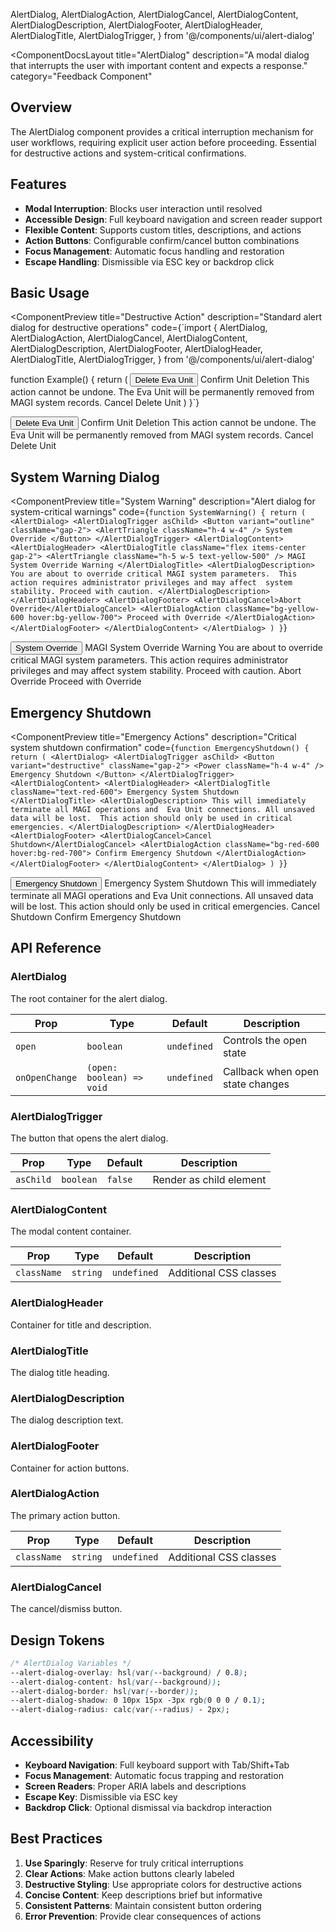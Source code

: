   AlertDialog,
  AlertDialogAction,
  AlertDialogCancel,
  AlertDialogContent,
  AlertDialogDescription,
  AlertDialogFooter,
  AlertDialogHeader,
  AlertDialogTitle,
  AlertDialogTrigger,
} from '@/components/ui/alert-dialog'

<ComponentDocsLayout
  title="AlertDialog"
  description="A modal dialog that interrupts the user with important content and expects a response."
  category="Feedback Component"
>

## Overview

The AlertDialog component provides a critical interruption mechanism for user workflows, requiring explicit user action before proceeding. Essential for destructive actions and system-critical confirmations.

## Features

- **Modal Interruption**: Blocks user interaction until resolved
- **Accessible Design**: Full keyboard navigation and screen reader support
- **Flexible Content**: Supports custom titles, descriptions, and actions
- **Action Buttons**: Configurable confirm/cancel button combinations
- **Focus Management**: Automatic focus handling and restoration
- **Escape Handling**: Dismissible via ESC key or backdrop click

## Basic Usage

<ComponentPreview
  title="Destructive Action"
  description="Standard alert dialog for destructive operations"
  code={`import {
  AlertDialog,
  AlertDialogAction,
  AlertDialogCancel,
  AlertDialogContent,
  AlertDialogDescription,
  AlertDialogFooter,
  AlertDialogHeader,
  AlertDialogTitle,
  AlertDialogTrigger,
} from '@/components/ui/alert-dialog'

function Example() {
  return (
    <AlertDialog>
      <AlertDialogTrigger asChild>
        <Button variant="destructive">Delete Eva Unit</Button>
      </AlertDialogTrigger>
      <AlertDialogContent>
        <AlertDialogHeader>
          <AlertDialogTitle>Confirm Unit Deletion</AlertDialogTitle>
          <AlertDialogDescription>
            This action cannot be undone. The Eva Unit will be permanently 
            removed from MAGI system records.
          </AlertDialogDescription>
        </AlertDialogHeader>
        <AlertDialogFooter>
          <AlertDialogCancel>Cancel</AlertDialogCancel>
          <AlertDialogAction>Delete Unit</AlertDialogAction>
        </AlertDialogFooter>
      </AlertDialogContent>
    </AlertDialog>
  )
}`}
>
  <AlertDialog>
    <AlertDialogTrigger asChild>
      <Button variant="destructive">Delete Eva Unit</Button>
    </AlertDialogTrigger>
    <AlertDialogContent>
      <AlertDialogHeader>
        <AlertDialogTitle>Confirm Unit Deletion</AlertDialogTitle>
        <AlertDialogDescription>
          This action cannot be undone. The Eva Unit will be permanently 
          removed from MAGI system records.
        </AlertDialogDescription>
      </AlertDialogHeader>
      <AlertDialogFooter>
        <AlertDialogCancel>Cancel</AlertDialogCancel>
        <AlertDialogAction>Delete Unit</AlertDialogAction>
      </AlertDialogFooter>
    </AlertDialogContent>
  </AlertDialog>
</ComponentPreview>

## System Warning Dialog

<ComponentPreview
  title="System Warning"
  description="Alert dialog for system-critical warnings"
  code={`function SystemWarning() {
  return (
    <AlertDialog>
      <AlertDialogTrigger asChild>
        <Button variant="outline" className="gap-2">
          <AlertTriangle className="h-4 w-4" />
          System Override
        </Button>
      </AlertDialogTrigger>
      <AlertDialogContent>
        <AlertDialogHeader>
          <AlertDialogTitle className="flex items-center gap-2">
            <AlertTriangle className="h-5 w-5 text-yellow-500" />
            MAGI System Override Warning
          </AlertDialogTitle>
          <AlertDialogDescription>
            You are about to override critical MAGI system parameters. 
            This action requires administrator privileges and may affect 
            system stability. Proceed with caution.
          </AlertDialogDescription>
        </AlertDialogHeader>
        <AlertDialogFooter>
          <AlertDialogCancel>Abort Override</AlertDialogCancel>
          <AlertDialogAction className="bg-yellow-600 hover:bg-yellow-700">
            Proceed with Override
          </AlertDialogAction>
        </AlertDialogFooter>
      </AlertDialogContent>
    </AlertDialog>
  )
}`}
>
  <AlertDialog>
    <AlertDialogTrigger asChild>
      <Button variant="outline" className="gap-2">
        <AlertTriangle className="h-4 w-4" />
        System Override
      </Button>
    </AlertDialogTrigger>
    <AlertDialogContent>
      <AlertDialogHeader>
        <AlertDialogTitle className="flex items-center gap-2">
          <AlertTriangle className="h-5 w-5 text-yellow-500" />
          MAGI System Override Warning
        </AlertDialogTitle>
        <AlertDialogDescription>
          You are about to override critical MAGI system parameters. 
          This action requires administrator privileges and may affect 
          system stability. Proceed with caution.
        </AlertDialogDescription>
      </AlertDialogHeader>
      <AlertDialogFooter>
        <AlertDialogCancel>Abort Override</AlertDialogCancel>
        <AlertDialogAction className="bg-yellow-600 hover:bg-yellow-700">
          Proceed with Override
        </AlertDialogAction>
      </AlertDialogFooter>
    </AlertDialogContent>
  </AlertDialog>
</ComponentPreview>

## Emergency Shutdown

<ComponentPreview
  title="Emergency Actions"
  description="Critical system shutdown confirmation"
  code={`function EmergencyShutdown() {
  return (
    <AlertDialog>
      <AlertDialogTrigger asChild>
        <Button variant="destructive" className="gap-2">
          <Power className="h-4 w-4" />
          Emergency Shutdown
        </Button>
      </AlertDialogTrigger>
      <AlertDialogContent>
        <AlertDialogHeader>
          <AlertDialogTitle className="text-red-600">
            Emergency System Shutdown
          </AlertDialogTitle>
          <AlertDialogDescription>
            This will immediately terminate all MAGI operations and 
            Eva Unit connections. All unsaved data will be lost. 
            This action should only be used in critical emergencies.
          </AlertDialogDescription>
        </AlertDialogHeader>
        <AlertDialogFooter>
          <AlertDialogCancel>Cancel Shutdown</AlertDialogCancel>
          <AlertDialogAction className="bg-red-600 hover:bg-red-700">
            Confirm Emergency Shutdown
          </AlertDialogAction>
        </AlertDialogFooter>
      </AlertDialogContent>
    </AlertDialog>
  )
}`}
>
  <AlertDialog>
    <AlertDialogTrigger asChild>
      <Button variant="destructive" className="gap-2">
        <Power className="h-4 w-4" />
        Emergency Shutdown
      </Button>
    </AlertDialogTrigger>
    <AlertDialogContent>
      <AlertDialogHeader>
        <AlertDialogTitle className="text-red-600">
          Emergency System Shutdown
        </AlertDialogTitle>
        <AlertDialogDescription>
          This will immediately terminate all MAGI operations and 
          Eva Unit connections. All unsaved data will be lost. 
          This action should only be used in critical emergencies.
        </AlertDialogDescription>
      </AlertDialogHeader>
      <AlertDialogFooter>
        <AlertDialogCancel>Cancel Shutdown</AlertDialogCancel>
        <AlertDialogAction className="bg-red-600 hover:bg-red-700">
          Confirm Emergency Shutdown
        </AlertDialogAction>
      </AlertDialogFooter>
    </AlertDialogContent>
  </AlertDialog>
</ComponentPreview>

## API Reference

### AlertDialog

The root container for the alert dialog.

<table style={{ border: '1px solid orange', borderCollapse: 'collapse', width: '100%' }}>
  <thead>
    <tr>
      <th style={{ border: '1px solid orange', padding: '8px', textAlign: 'left' }}>Prop</th>
      <th style={{ border: '1px solid orange', padding: '8px', textAlign: 'left' }}>Type</th>
      <th style={{ border: '1px solid orange', padding: '8px', textAlign: 'left' }}>Default</th>
      <th style={{ border: '1px solid orange', padding: '8px', textAlign: 'left' }}>Description</th>
    </tr>
  </thead>
  <tbody>
    <tr>
      <td style={{ border: '1px solid orange', padding: '8px' }}><code>open</code></td>
      <td style={{ border: '1px solid orange', padding: '8px' }}><code>boolean</code></td>
      <td style={{ border: '1px solid orange', padding: '8px' }}><code>undefined</code></td>
      <td style={{ border: '1px solid orange', padding: '8px' }}>Controls the open state</td>
    </tr>
    <tr>
      <td style={{ border: '1px solid orange', padding: '8px' }}><code>onOpenChange</code></td>
      <td style={{ border: '1px solid orange', padding: '8px' }}><code>(open: boolean) => void</code></td>
      <td style={{ border: '1px solid orange', padding: '8px' }}><code>undefined</code></td>
      <td style={{ border: '1px solid orange', padding: '8px' }}>Callback when open state changes</td>
    </tr>
  </tbody>
</table>

### AlertDialogTrigger

The button that opens the alert dialog.

<table style={{ border: '1px solid orange', borderCollapse: 'collapse', width: '100%' }}>
  <thead>
    <tr>
      <th style={{ border: '1px solid orange', padding: '8px', textAlign: 'left' }}>Prop</th>
      <th style={{ border: '1px solid orange', padding: '8px', textAlign: 'left' }}>Type</th>
      <th style={{ border: '1px solid orange', padding: '8px', textAlign: 'left' }}>Default</th>
      <th style={{ border: '1px solid orange', padding: '8px', textAlign: 'left' }}>Description</th>
    </tr>
  </thead>
  <tbody>
    <tr>
      <td style={{ border: '1px solid orange', padding: '8px' }}><code>asChild</code></td>
      <td style={{ border: '1px solid orange', padding: '8px' }}><code>boolean</code></td>
      <td style={{ border: '1px solid orange', padding: '8px' }}><code>false</code></td>
      <td style={{ border: '1px solid orange', padding: '8px' }}>Render as child element</td>
    </tr>
  </tbody>
</table>

### AlertDialogContent

The modal content container.

<table style={{ border: '1px solid orange', borderCollapse: 'collapse', width: '100%' }}>
  <thead>
    <tr>
      <th style={{ border: '1px solid orange', padding: '8px', textAlign: 'left' }}>Prop</th>
      <th style={{ border: '1px solid orange', padding: '8px', textAlign: 'left' }}>Type</th>
      <th style={{ border: '1px solid orange', padding: '8px', textAlign: 'left' }}>Default</th>
      <th style={{ border: '1px solid orange', padding: '8px', textAlign: 'left' }}>Description</th>
    </tr>
  </thead>
  <tbody>
    <tr>
      <td style={{ border: '1px solid orange', padding: '8px' }}><code>className</code></td>
      <td style={{ border: '1px solid orange', padding: '8px' }}><code>string</code></td>
      <td style={{ border: '1px solid orange', padding: '8px' }}><code>undefined</code></td>
      <td style={{ border: '1px solid orange', padding: '8px' }}>Additional CSS classes</td>
    </tr>
  </tbody>
</table>

### AlertDialogHeader

Container for title and description.

### AlertDialogTitle

The dialog title heading.

### AlertDialogDescription

The dialog description text.

### AlertDialogFooter

Container for action buttons.

### AlertDialogAction

The primary action button.

<table style={{ border: '1px solid orange', borderCollapse: 'collapse', width: '100%' }}>
  <thead>
    <tr>
      <th style={{ border: '1px solid orange', padding: '8px', textAlign: 'left' }}>Prop</th>
      <th style={{ border: '1px solid orange', padding: '8px', textAlign: 'left' }}>Type</th>
      <th style={{ border: '1px solid orange', padding: '8px', textAlign: 'left' }}>Default</th>
      <th style={{ border: '1px solid orange', padding: '8px', textAlign: 'left' }}>Description</th>
    </tr>
  </thead>
  <tbody>
    <tr>
      <td style={{ border: '1px solid orange', padding: '8px' }}><code>className</code></td>
      <td style={{ border: '1px solid orange', padding: '8px' }}><code>string</code></td>
      <td style={{ border: '1px solid orange', padding: '8px' }}><code>undefined</code></td>
      <td style={{ border: '1px solid orange', padding: '8px' }}>Additional CSS classes</td>
    </tr>
  </tbody>
</table>

### AlertDialogCancel

The cancel/dismiss button.

## Design Tokens

```css
/* AlertDialog Variables */
--alert-dialog-overlay: hsl(var(--background) / 0.8);
--alert-dialog-content: hsl(var(--background));
--alert-dialog-border: hsl(var(--border));
--alert-dialog-shadow: 0 10px 15px -3px rgb(0 0 0 / 0.1);
--alert-dialog-radius: calc(var(--radius) - 2px);
```

## Accessibility

- **Keyboard Navigation**: Full keyboard support with Tab/Shift+Tab
- **Focus Management**: Automatic focus trapping and restoration
- **Screen Readers**: Proper ARIA labels and descriptions
- **Escape Key**: Dismissible via ESC key
- **Backdrop Click**: Optional dismissal via backdrop interaction

## Best Practices

1. **Use Sparingly**: Reserve for truly critical interruptions
2. **Clear Actions**: Make action buttons clearly labeled
3. **Destructive Styling**: Use appropriate colors for destructive actions
4. **Concise Content**: Keep descriptions brief but informative
5. **Consistent Patterns**: Maintain consistent button ordering
6. **Error Prevention**: Provide clear consequences of actions

</ComponentDocsLayout>